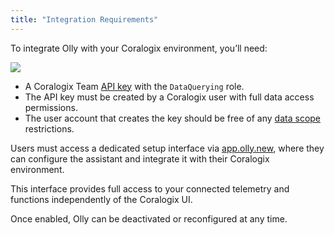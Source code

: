 ```yaml
---
title: "Integration Requirements"
---
```



To integrate Olly with your Coralogix environment, you’ll need:

![](./images/team-key-cx-modal.png)

- A Coralogix Team [API key](https://coralogix.com/docs/user-guides/account-management/api-keys/api-keys/) with the `DataQuerying` role.
- The API key must be created by a Coralogix user with full data access permissions.
- The user account that creates the key should be free of any [data scope](https://coralogix.com/docs/user-guides/account-management/user-management/scopes/) restrictions.

Users must access a dedicated setup interface via [app.olly.new](https://olly.new/), where they can configure the assistant and integrate it with their Coralogix environment. 

This interface provides full access to your connected telemetry and functions independently of the Coralogix UI.

Once enabled, Olly can be deactivated or reconfigured at any time.
